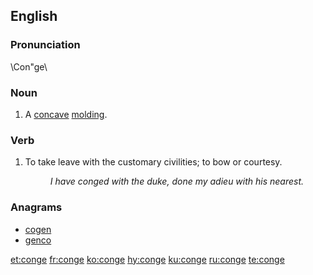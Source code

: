 {{also|congé}}

==English==
===Pronunciation===
\Con"ge\
===Noun===
{{en-noun}}

# A [[concave]] [[molding]].

===Verb===
{{en-verb|cong}}
# {{context|intransitive|lang=en}} To take leave with the customary civilities; to bow or courtesy.
#:''I have conged with the duke, done my adieu with his nearest.''

===Anagrams===
* [[cogen#English|cogen]]
* [[genco#English|genco]]

[[et:conge]]
[[fr:conge]]
[[ko:conge]]
[[hy:conge]]
[[ku:conge]]
[[ru:conge]]
[[te:conge]]